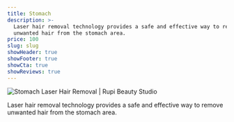```yaml
---
title: Stomach
description: >-
  Laser hair removal technology provides a safe and effective way to remove
  unwanted hair from the stomach area.
price: 100
slug: slug
showHeader: true
showFooter: true
showCta: true
showReviews: true
---
```


![Stomach Laser Hair Removal | Rupi Beauty Studio](/uploads/services/laser-hair-removal.webp 'Stomach Laser Hair Removal  | Rupi Beauty Studio')

Laser hair removal technology provides a safe and effective way to remove unwanted hair from the stomach area.
